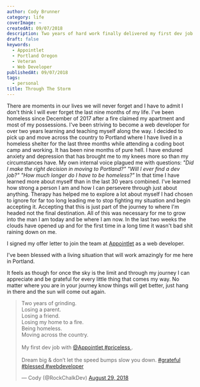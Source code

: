 ```yaml
---
author: Cody Brunner
category: life
coverImage: ~
createdAt: 09/07/2018
description: Two years of hard work finally delivered my first dev job.
draft: false
keywords:
  - Appointlet
  - Portland Oregon
  - Veteran
  - Web Developer
publishedAt: 09/07/2018
tags:
  - personal
title: Through The Storm
---
```


There are moments in our lives we will never forget and I have to admit I don't think I will ever forget the last nine months of my life. I've been homeless since December of 2017 after a fire claimed my apartment and most of my possessions. I've been striving to become a web developer for over two years learning and teaching myself along the way. I decided to pick up and move across the country to Portland where I have lived in a homeless shelter for the last three months while attending a coding boot camp and working. It has been nine months of pure hell. I have endured anxiety and depression that has brought me to my knees more so than my circumstances have. My own internal voice plagued me with questions: _"Did I make the right decision in moving to Portland?"_ _"Will I ever find a dev job?"_ _"How much longer do I have to be homeless?"_ In that time I have learned more about myself than in the last 30 years combined. I've learned how strong a person I am and how I can persevere through just about anything. Therapy has helped me to explore a lot about myself I had chosen to ignore for far too long leading me to stop fighting my situation and begin accepting it. Accepting that this is just part of the journey to where I'm headed not the final destination. All of this was necessary for me to grow into the man I am today and be where I am now. In the last two weeks the clouds have opened up and for the first time in a long time it wasn't bad shit raining down on me.

I signed my offer letter to join the team at [Appointlet](https://www.appointlet.com/) as a web developer.

I've been blessed with a living situation that will work amazingly for me here in Portland.

It feels as though for once the sky is the limit and through my journey I can appreciate and be grateful for every little thing that comes my way. No matter where you are in your journey know things will get better, just hang in there and the sun will come out again.

<blockquote
	class='twitter-tweet'
	data-align='center'
	data-conversation='none'
	data-theme='dark'
>
	<p lang='en' dir='ltr'>
		Two years of grinding.
		<br />
		Losing a parent.
		<br />
		Losing a friend.
		<br />
		Losing my home to a fire.
		<br />
		Being homeless.
		<br />
		Moving across the country.
		<br />
		<br />
		My first dev job with
		<a href='https://twitter.com/Appointlet?ref_src=twsrc%5Etfw'>
			@Appointlet
		</a>
		<a href='https://twitter.com/hashtag/priceless?src=hash&amp;ref_src=twsrc%5Etfw'>
			#priceless
		</a>
		.
		<br />
		<br />
		Dream big &amp; don’t let the speed bumps slow you down.
		<a href='https://twitter.com/hashtag/grateful?src=hash&amp;ref_src=twsrc%5Etfw'>
			#grateful
		</a>
		<a href='https://twitter.com/hashtag/blessed?src=hash&amp;ref_src=twsrc%5Etfw'>
			#blessed
		</a>
		<a href='https://twitter.com/hashtag/webdeveloper?src=hash&amp;ref_src=twsrc%5Etfw'>
			#webdeveloper
		</a>
	</p>
	&mdash; Cody (@RockChalkDev)
	<a href='https://twitter.com/RockChalkDev/status/1034909560685744128?ref_src=twsrc%5Etfw'>
		August 29, 2018
	</a>
</blockquote>
<script
	async
	charset='utf-8'
	is:inline
	src='https://platform.twitter.com/widgets.js'
/>

<div class='text-center'>~ Cody 🚀</div>
